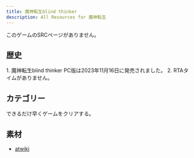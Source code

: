 ```yaml
---
title: 魔神転生blind thinker
description: All Resources for 魔神転生
---
```



<DocsHero 
    content="魔神転生blind thinkerは携帯用ゲーム。"
    srcUrl={cover}
    alt="魔神転生blind thinker Cover"
/>

<Card title='ランキング'>このゲームのSRCページがありません。</Card>

## 歴史

<Tabs>
<TabItem label="Any%">
<Steps> 
1. 魔神転生blind thinker PC版は2023年11月16日に発売されました。
2. RTAタイムがありません。
</Steps>
</TabItem>
</Tabs>

## カテゴリー
<CardGrid>
    <Card title="Any%">できるだけ早くゲームをクリアする。</Card>
</CardGrid>

## 素材
- [atwiki](https://w.atwiki.jp/majintensei_bt1/)
